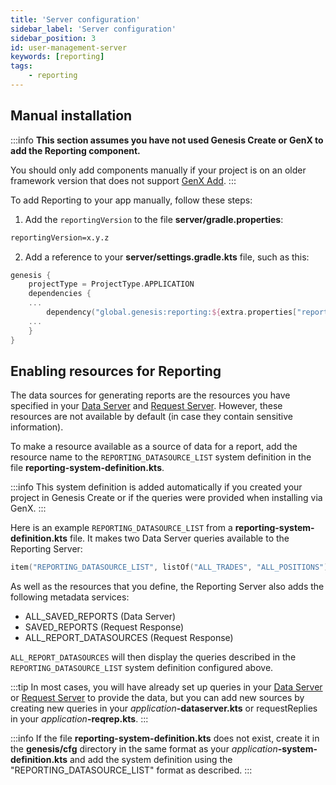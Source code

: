 ```yaml
---
title: 'Server configuration'
sidebar_label: 'Server configuration'
sidebar_position: 3
id: user-management-server
keywords: [reporting]
tags:
    - reporting
---
```


## Manual installation
:::info
**This section assumes you have not used Genesis Create or GenX to add the Reporting component.** 

You should only add components manually if your project is on an older framework version that does not support [GenX Add](../reporting-installation).
:::

To add Reporting to your app manually, follow these steps:

1. Add the `reportingVersion` to the file **server/gradle.properties**:

```xml
reportingVersion=x.y.z
```

2. Add a reference to your **server/settings.gradle.kts** file, such as this:

```kotlin
genesis {
    projectType = ProjectType.APPLICATION
    dependencies {
    ...
        dependency("global.genesis:reporting:${extra.properties["reportingVersion"]}")
    ...
    }
}
```

## Enabling resources for Reporting

The data sources for generating reports are the resources you have specified in your [Data Server](/develop/server-capabilities/real-time-queries-data-server/) and [Request Server](/develop/server-capabilities/snapshot-queries-request-server/). However, these resources are not available by default (in case they contain sensitive information). 

To make a resource available as a source of data for a report, add the resource name to the `REPORTING_DATASOURCE_LIST` system definition in the file **reporting-system-definition.kts**.

:::info 
This system definition is added automatically if you created your project in Genesis Create or if the queries were provided when installing via GenX.
:::

Here is an example `REPORTING_DATASOURCE_LIST` from a **reporting-system-definition.kts** file. It makes two Data Server queries available to the Reporting Server:

```kotlin
item("REPORTING_DATASOURCE_LIST", listOf("ALL_TRADES", "ALL_POSITIONS"))
```
As well as the resources that you define, the Reporting Server also adds the following metadata services:

- ALL_SAVED_REPORTS (Data Server)
- SAVED_REPORTS (Request Response)
- ALL_REPORT_DATASOURCES (Request Response)

`ALL_REPORT_DATASOURCES` will then display the queries described in the `REPORTING_DATASOURCE_LIST` system definition configured above.

:::tip
In most cases, you will have already set up queries in your [Data Server](/develop/server-capabilities/real-time-queries-data-server/) or [Request Server](/develop/server-capabilities/snapshot-queries-request-server/) to provide the data, but you can add new sources by creating new queries in your _application_**-dataserver.kts** or requestReplies in your _application_**-reqrep.kts**.
:::

:::info
If the file **reporting-system-definition.kts** does not exist, create it in the **genesis/cfg** directory in the same format as your _application_**-system-definition.kts** and add the system definition using the "REPORTING_DATASOURCE_LIST" format as described.
:::
